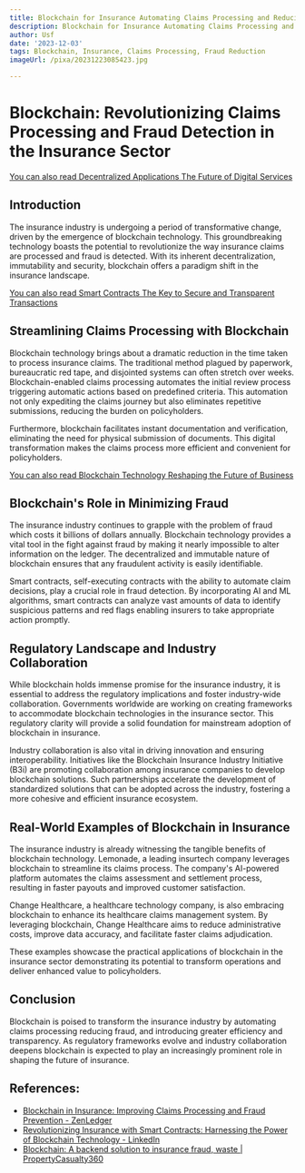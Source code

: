 ```yaml
---
title: Blockchain for Insurance Automating Claims Processing and Reducing Fraud
description: Blockchain for Insurance Automating Claims Processing and Reducing Fraud
author: Usf
date: '2023-12-03'
tags: Blockchain, Insurance, Claims Processing, Fraud Reduction
imageUrl: /pixa/20231223085423.jpg

---
```

# Blockchain: Revolutionizing Claims Processing and Fraud Detection in the Insurance Sector

[You can also read Decentralized Applications The Future of Digital Services](Decentralized%20Applications%20The%20Future%20of%20Digital%20Services)


##  Introduction

The insurance industry is undergoing a period of transformative change, driven by the emergence of blockchain technology. This groundbreaking technology boasts the potential  to revolutionize the way insurance claims  are processed and  fraud is detected. With its inherent decentralization, immutability and security, blockchain offers a paradigm shift in the  insurance landscape.

[You can  also read Smart Contracts The Key to Secure and Transparent Transactions](Smart%20Contracts%20The%20Key%20to%20Secure%20and%20Transparent%20Transactions)


## Streamlining Claims Processing with Blockchain

Blockchain technology brings about a dramatic reduction in the  time taken to process insurance claims. The traditional method plagued by paperwork, bureaucratic red tape, and disjointed systems can often stretch over weeks. Blockchain-enabled claims processing automates the initial review process triggering automatic actions based  on predefined criteria. This automation not only expediting the claims journey but also eliminates repetitive submissions, reducing the burden on policyholders.

Furthermore, blockchain facilitates  instant documentation and verification,  eliminating the need for physical submission  of documents. This digital  transformation makes the claims process more efficient  and convenient  for policyholders.

[You can also read  Blockchain Technology Reshaping the  Future  of Business](Blockchain%20Technology%20Reshaping%20the%20Future%20of%20Business)


## Blockchain's Role in  Minimizing  Fraud

The insurance industry continues to  grapple  with the problem of fraud which costs it  billions of dollars annually.  Blockchain technology provides a vital tool in  the fight against fraud by making it  nearly impossible to alter information on the ledger. The decentralized  and immutable nature of  blockchain ensures that any fraudulent activity is easily identifiable.

Smart contracts, self-executing contracts with the ability to automate claim decisions, play a crucial role in fraud detection.  By incorporating AI and ML algorithms, smart contracts can analyze vast amounts of data to identify suspicious patterns and red flags enabling insurers to take appropriate action promptly.

## Regulatory Landscape and  Industry Collaboration

While blockchain holds immense promise for the insurance  industry, it is essential to address the regulatory implications and foster industry-wide collaboration. Governments worldwide are  working on  creating frameworks to accommodate blockchain technologies in the insurance sector. This regulatory clarity will provide a solid foundation for  mainstream adoption of blockchain in  insurance.

Industry collaboration is also vital in driving innovation and  ensuring interoperability.  Initiatives  like the Blockchain Insurance Industry Initiative (B3i)  are promoting collaboration among insurance  companies to develop blockchain  solutions. Such partnerships accelerate the development of standardized solutions that can be adopted across the industry, fostering a more cohesive and  efficient insurance ecosystem.

## Real-World Examples of Blockchain in Insurance

The insurance industry is already witnessing the tangible benefits  of blockchain technology. Lemonade, a leading insurtech company leverages blockchain to streamline its  claims process. The company's AI-powered platform automates the claims assessment and  settlement process, resulting in faster payouts  and  improved customer satisfaction.

Change Healthcare, a healthcare technology company, is also embracing blockchain to enhance its healthcare claims  management system. By leveraging blockchain, Change Healthcare aims  to reduce administrative costs, improve data accuracy, and facilitate faster claims adjudication.

These examples showcase the practical applications of blockchain in  the insurance sector  demonstrating its  potential to transform operations and deliver enhanced value  to policyholders.

## Conclusion

Blockchain is poised to transform the insurance  industry by automating claims processing reducing fraud, and introducing greater efficiency and transparency. As regulatory frameworks evolve and industry  collaboration deepens blockchain is expected to play an increasingly prominent role in shaping the future of insurance.

## References:
- [Blockchain in Insurance: Improving Claims Processing and Fraud Prevention - ZenLedger](https://www.zenledger.io/blog/blockchain-in-insurance-improving-claims-processing-and-fraud-prevention/)
- [Revolutionizing Insurance with Smart Contracts: Harnessing the Power of Blockchain Technology - LinkedIn](https://www.linkedin.com/pulse/revolutionizing-insurance-smart-contracts)
- [Blockchain: A backend solution to insurance fraud, waste | PropertyCasualty360](https://www.propertycasualty360.com/2023/08/15/blockchain-a-backend-solution-to-insurance-fraud-waste/)

